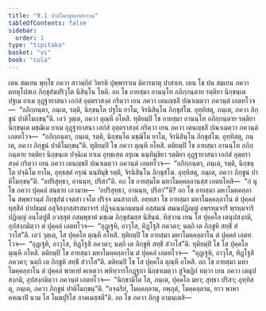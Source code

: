 ```yaml
---
title: "9.1 ปาติโมกฺขุทฺเทสยาจน"
tableOfContents: false
sidebar:
  order: 1
type: "tipitaka"
basket: "vi"
book: "cula"
---
```



<DynamicBreadcrumb />

<Division number="383" book="cula">

<Paragraph number="1854" book="cula">
เตน สมเยน พุทฺโธ ภควา สาวตฺถิยํ วิหรติ ปุพฺพาราเม มิคารมาตุ ปาสาเท. เตน โข ปน สมเยน ภควา ตทหุโปสเถ ภิกฺขุสํฆปริวุโต นิสินฺโน โหติ. อถ โข อายสฺมา อานนฺโท อภิกฺกนฺตาย รตฺติยา นิกฺขนฺเต ปฐเม ยาเม อุฏฺฐายาสนา เอกํสํ อุตฺตราสงฺคํ กริตฺวา เยน ภควา เตนญฺชลิํ ปณาเมตฺวา ภควนฺตํ เอตทโวจ—  “อภิกฺกนฺตา, ภนฺเต, รตฺติ, นิกฺขนฺโต ปฐโม ยาโม, จิรนิสินฺโน ภิกฺขุสํโฆ. อุทฺทิสตุ, ภนฺเต, ภควา ภิกฺขูนํ ปาติโมกฺขนฺ”ติ. เอวํ วุตฺเต, ภควา ตุณฺหี อโหสิ.
</Paragraph>

<Paragraph number="1855" book="cula">
ทุติยมฺปิ โข อายสฺมา อานนฺโท อภิกฺกนฺตาย รตฺติยา นิกฺขนฺเต มชฺฌิเม ยาเม อุฏฺฐายาสนา เอกํสํ อุตฺตราสงฺคํ กริตฺวา เยน ภควา เตนญฺชลิํ ปณาเมตฺวา ภควนฺตํ เอตทโวจ—  “อภิกฺกนฺตา, ภนฺเต, รตฺติ, นิกฺขนฺโต มชฺฌิโม ยาโม, จิรนิสินฺโน ภิกฺขุสํโฆ. อุทฺทิสตุ, ภนฺเต, ภควา ภิกฺขูนํ ปาติโมกฺขนฺ”ติ. ทุติยมฺปิ โข ภควา ตุณฺหี อโหสิ.
</Paragraph>

<Paragraph number="1856" book="cula">
ตติยมฺปิ โข อายสฺมา อานนฺโท อภิกฺกนฺตาย รตฺติยา นิกฺขนฺเต ปจฺฉิเม ยาเม อุทฺธเสฺต อรุเณ นนฺทิมุขิยา รตฺติยา อุฏฺฐายาสนา เอกํสํ อุตฺตราสงฺคํ กริตฺวา เยน ภควา เตนญฺชลิํ ปณาเมตฺวา ภควนฺตํ เอตทโวจ—  “อภิกฺกนฺตา, ภนฺเต, รตฺติ, นิกฺขนฺโต ปจฺฉิโม ยาโม, อุทฺธสฺตํ อรุณํ นนฺทิมุขิ รตฺติ, จิรนิสินฺโน ภิกฺขุสํโฆ. อุทฺทิสตุ, ภนฺเต, ภควา ภิกฺขูนํ ปาติโมกฺขนฺ”ติ. “อปริสุทฺธา, อานนฺท, ปริสา”ติ.
</Paragraph>

<Paragraph number="1857" book="cula">
อถ โข อายสฺมโต มหาโมคฺคลฺลานสฺส เอตทโหสิ—  “กํ นุ โข ภควา ปุคฺคลํ สนฺธาย เอวมาห—  ‘อปริสุทฺธา, อานนฺท, ปริสา’”ติ? อถ โข อายสฺมา มหาโมคฺคลฺลาโน สพฺพาวนฺตํ ภิกฺขุสํฆํ เจตสา เจโต ปริจฺจ มนสากาสิ. อทฺทสา โข อายสฺมา มหาโมคฺคลฺลาโน ตํ ปุคฺคลํ ทุสฺสีลํ ปาปธมฺมํ อสุจิสงฺกสฺสรสมาจารํ ปฏิจฺฉนฺนกมฺมนฺตํ อสฺสมณํ สมณปฏิญฺญํ อพฺรหฺมจาริํ พฺรหฺมจาริปฏิญฺญํ อนฺโตปูติํ อวสฺสุตํ กสมฺพุชาตํ มชฺเฌ ภิกฺขุสํฆสฺส นิสินฺนํ. ทิสฺวาน เยน โส ปุคฺคโล เตนุปสงฺกมิ, อุปสงฺกมิตฺวา ตํ ปุคฺคลํ เอตทโวจ—  “อุฏฺเฐหิ, อาวุโส, ทิฏฺโฐสิ ภควตา; นตฺถิ เต ภิกฺขูหิ สทฺธิํ สํวาโส”ติ. เอวํ วุตฺเต, โส ปุคฺคโล ตุณฺหี อโหสิ. ทุติยมฺปิ โข อายสฺมา มหาโมคฺคลฺลาโน ตํ ปุคฺคลํ เอตทโวจ—  “อุฏฺเฐหิ, อาวุโส, ทิฏฺโฐสิ ภควตา; นตฺถิ เต ภิกฺขูหิ สทฺธิํ สํวาโส”ติ. ทุติยมฺปิ โข โส ปุคฺคโล ตุณฺหี อโหสิ. ตติยมฺปิ โข อายสฺมา มหาโมคฺคลฺลาโน ตํ ปุคฺคลํ เอตทโวจ—  “อุฏฺเฐหิ, อาวุโส, ทิฏฺโฐสิ ภควตา; นตฺถิ เต ภิกฺขูหิ สทฺธิํ สํวาโส”ติ. ตติยมฺปิ โข โส ปุคฺคโล ตุณฺหี อโหสิ. อถ โข อายสฺมา มหาโมคฺคลฺลาโน ตํ ปุคฺคลํ พาหายํ คเหตฺวา พหิทฺวารโกฏฺฐกา นิกฺขาเมตฺวา สูจิฆฏิกํ ทตฺวา เยน ภควา เตนุปสงฺกมิ, อุปสงฺกมิตฺวา ภควนฺตํ เอตทโวจ—  “นิกฺขามิโต โส, ภนฺเต, ปุคฺคโล มยา; สุทฺธา ปริสา; อุทฺทิสตุ, ภนฺเต, ภควา ภิกฺขูนํ ปาติโมกฺขนฺ”ติ.
</Paragraph>

<Paragraph number="1858" book="cula">
“อจฺฉริยํ, โมคฺคลฺลาน, อพฺภุตํ, โมคฺคลฺลาน, ยาว พาหาคหณาปิ นาม โส โมฆปุริโส อาคเมสฺสตี”ติ. อถ โข ภควา ภิกฺขู อามนฺเตสิ—
</Paragraph>
</Division>